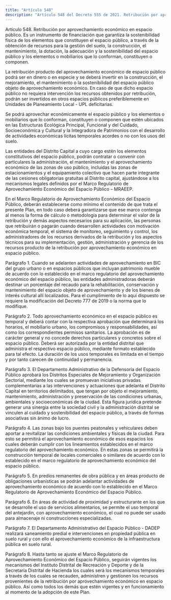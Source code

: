 ```yaml
---
title: "Artículo 548"
description: "Artículo 548 del Decreto 555 de 2021. Retribución por aprovechamiento económico en espacio público."
---
```


Artículo 548. Retribución por aprovechamiento económico en espacio público. Es un instrumento de financiación que garantiza la sostenibilidad física de los elementos que constituyen el espacio público, a través de la obtención de recursos para la gestión del suelo, la construcción, el mantenimiento, la dotación, la adecuación y la sostenibilidad del espacio público y los elementos o mobiliarios que lo conforman, constituyen o componen.
 
La retribución producto del aprovechamiento económico de espacio público podrá ser en dinero o en especie y se deberá invertir en la construcción, el mejoramiento, el mantenimiento o la sostenibilidad del espacio público objeto de aprovechamiento económico. En caso de que dicho espacio público no requiera intervención los recursos obtenidos por retribución, podrán ser invertidos en otros espacios públicos preferiblemente en Unidades de Planeamiento Local - UPL deficitarias.
 
Se podrá aprovechar económicamente el espacio público y los elementos o mobiliarios que lo conforman, constituyen o componen que estén ubicados en las Estructuras Ecológica Principal, Funcional y del Cuidado, Socioeconómica y Cultural y la Integradora de Patrimonios con el desarrollo de actividades económicas lícitas temporales acordes o no con los usos del suelo.
 
Las entidades del Distrito Capital a cuyo cargo estén los elementos constitutivos del espacio público, podrán contratar o convenir con particulares la administración, el mantenimiento y el aprovechamiento económico de las zonas de uso público, incluidas las zonas de estacionamientos y el equipamiento colectivo que hacen parte integrante de las cesiones obligatorias gratuitas al Distrito capital, ajustándose a los mecanismos legales definidos por el Marco Regulatorio de Aprovechamiento Económico del Espacio Público – MRAEEP.
 
En el Marco Regulatorio de Aprovechamiento Económico del Espacio Público, deberán establecerse como mínimo el contenido de que trata el presente Plan, en todo caso deberá garantizarse que ese marco contenga al menos la forma de cálculo o metodología para determinar el valor de la retribución y demás aspectos necesarios para su aplicación, las personas que retribuirán o pagarán cuando desarrollen actividades con motivación económica temporal, el sistema de monitoreo, seguimiento y control, los administradores de los recursos derivados de la retribución y los aspectos técnicos para su implementación, gestión, administración y gerencia de los recursos producto de la retribución por aprovechamiento económico en espacio público.
 
Parágrafo 1. Cuando se adelanten actividades de aprovechamiento en BIC del grupo urbano o en espacios públicos que incluyan patrimonio mueble de acuerdo con lo establecido en el marco regulatorio del aprovechamiento económico del espacio público, las entidades administradoras deberán destinar un porcentaje del recaudo para la rehabilitación, conservación y mantenimiento del espacio objeto de aprovechamiento y de los bienes de interés cultural allí localizados. Para el cumplimiento de lo aquí dispuesto se requiere la modificación del Decreto 777 de 2019 o la norma que lo modifique.
 
Parágrafo 2. Todo aprovechamiento económico en el espacio público es temporal y deberá contar con la respectiva aprobación que determinará los horarios, el mobiliario urbano, los compromisos y responsabilidades, así como los correspondientes permisos sanitarios. La aprobación es de carácter general y no concede derechos particulares y concretos sobre el espacio público. Deberá ser autorizada por la entidad distrital que administra el respectivo espacio público, mediante formato establecido para tal efecto. La duración de los usos temporales es limitada en el tiempo y por tanto carecen de continuidad y permanencia.
 
Parágrafo 3. El Departamento Administrativo de la Defensoría del Espacio Público aprobará los Distritos Especiales de Mejoramiento y Organización Sectorial, mediante los cuales se promuevan iniciativas privadas complementarias a las intervenciones y actuaciones que adelanta el Distrito Capital en territorios delimitados, que tengan por objeto el mejoramiento, mantenimiento, administración y preservación de las condiciones urbanas, ambientales y socioeconómicas de la ciudad. Esta figura jurídica pretende generar una sinergia entre la sociedad civil y la administración distrital se vinculen al cuidado y sostenibilidad del espacio público, a través de formas asociativas sin ánimo de lucro.
 
Parágrafo 4. Las zonas bajo los puentes peatonales y vehiculares deben aportar a revitalizar las condiciones ambientales y físicas de la ciudad. Para esto se permitirá el aprovechamiento económico de esos espacios los cuales deberán cumplir con los lineamientos establecidos en el marco regulatorio del aprovechamiento económico. En estas zonas se permitirá la construcción temporal de locales comerciales o similares de acuerdo con lo establecido en el marco regulatorio de aprovechamiento económico del espacio público.
 
Parágrafo 5. En predios remanentes de obra pública y en áreas producto de obligaciones urbanísticas se podrán adelantar actividades de aprovechamiento económico de acuerdo con lo establecido en el Marco Regulatorio de Aprovechamiento Económico del Espacio Público.
 
Parágrafo 6. En áreas de actividad de proximidad y estructurante en los que se desarrolle el uso de servicios alimentarios, se permite el uso temporal del antejardín, con aprovechamiento económico, el cual no puede ser usado para almacenaje ni construcciones especializadas.
 
Parágrafo 7. El Departamento Administrativo del Espacio Público - DADEP realizará saneamiento predial e intervenciones en propiedad pública en suelo rural y con ello el aprovechamiento económico de la infraestructura pública en suelo rural.
 
Parágrafo 8. Hasta tanto se ajuste el Marco Regulatorio de Aprovechamiento Económico del Espacio Público, seguirán vigentes los mecanismos del Instituto Distrital de Recreación y Deporte y de la Secretaría Distrital de Hacienda los cuales será los mecanismos temporales a través de los cuales se recauden, administren y gestionen los recursos provenientes de la retribución por aprovechamiento económico en espacio público. Así como todos los demás que estén vigentes y en funcionamiento al momento de la adopción de este Plan.